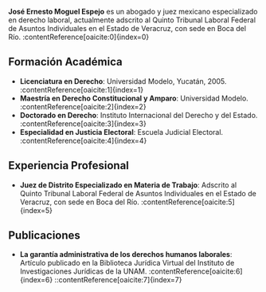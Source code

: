 **José Ernesto Moguel Espejo** es un abogado y juez mexicano especializado en derecho laboral, actualmente adscrito al Quinto Tribunal Laboral Federal de Asuntos Individuales en el Estado de Veracruz, con sede en Boca del Río. :contentReference[oaicite:0]{index=0}

## Formación Académica

- **Licenciatura en Derecho**: Universidad Modelo, Yucatán, 2005. :contentReference[oaicite:1]{index=1}
- **Maestría en Derecho Constitucional y Amparo**: Universidad Modelo. :contentReference[oaicite:2]{index=2}
- **Doctorado en Derecho**: Instituto Internacional del Derecho y del Estado. :contentReference[oaicite:3]{index=3}
- **Especialidad en Justicia Electoral**: Escuela Judicial Electoral. :contentReference[oaicite:4]{index=4}

## Experiencia Profesional

- **Juez de Distrito Especializado en Materia de Trabajo**: Adscrito al Quinto Tribunal Laboral Federal de Asuntos Individuales en el Estado de Veracruz, con sede en Boca del Río. :contentReference[oaicite:5]{index=5}

## Publicaciones

- **La garantía administrativa de los derechos humanos laborales**: Artículo publicado en la Biblioteca Jurídica Virtual del Instituto de Investigaciones Jurídicas de la UNAM. :contentReference[oaicite:6]{index=6}
::contentReference[oaicite:7]{index=7}